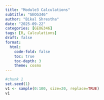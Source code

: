 ```yaml
---
title: "Module3 Calculations"
subtitle: "GEOG346"
author: "Bikal Shrestha"
date: "2025-09-22"
categories: [GEOG346]
tags: [R, Calculations]
draft: false
format:
  html:
    code-fold: false
    toc: true
    toc-depth: 3
    theme: cosmo
---
```


```r
#chunk 1
set.seed(1)
v1 <- sample(0:100, size=20, replace=TRUE)
v1
```
